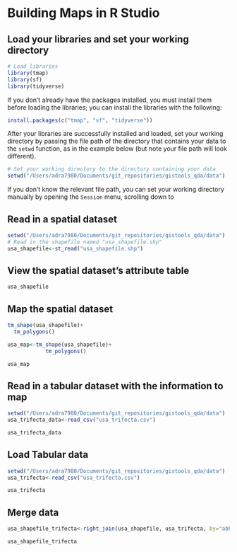 # Building Maps in R Studio

## Load your libraries and set your working directory

```r
# Load libraries
library(tmap)
library(sf)
library(tidyverse)
```

If you don't already have the packages installed, you must install them before loading the libraries; you can install the libraries with the following:

```r
install.packages(c("tmap", "sf", "tidyverse"))
```

After your libraries are successfully installed and loaded, set your working directory by passing the file path of the directory that contains your data to the ```setwd``` function, as in the example below (but note your file path will look different). 

```r
# Set your working directory to the directory containing your data
setwd("/Users/adra7980/Documents/git_repositories/gistools_qda/data")
```

If you don't know the relevant file path, you can set your working directory manually by opening the ```Session``` menu, scrolling down to 

## Read in a spatial dataset

```r
setwd("/Users/adra7980/Documents/git_repositories/gistools_qda/data")
# Read in the shapefile named "usa_shapefile.shp"
usa_shapefile<-st_read("usa_shapefile.shp")
```

## View the spatial dataset's attribute table

```r
usa_shapefile
```

## Map the spatial dataset 

```r
tm_shape(usa_shapefile)+
  tm_polygons()
```

```r
usa_map<-tm_shape(usa_shapefile)+
            tm_polygons()
```


```r
usa_map
```

## Read in a tabular dataset with the information to map

```r
setwd("/Users/adra7980/Documents/git_repositories/gistools_qda/data")
usa_trifecta_data<-read_csv("usa_trifecta.csv")
```

```r
usa_trifecta_data
```

## Load Tabular data

```r
setwd("/Users/adra7980/Documents/git_repositories/gistools_qda/data")
usa_trifecta<-read_csv("usa_trifecta.csv")
```

```r
usa_trifecta
```

## Merge data

```r
usa_shapefile_trifecta<-right_join(usa_shapefile, usa_trifecta, by="abbrev" )
```

```r
usa_shapefile_trifecta
```




















